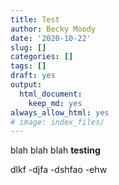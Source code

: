 ```yaml
---
title: Test
author: Becky Moody
date: '2020-10-22'
slug: []
categories: []
tags: []
draft: yes
output:
  html_document:
    keep_md: yes
always_allow_html: yes
# image: index_files/
---
```


blah blah blah
__testing__

dlkf
-djfa
-dshfao
-ehw
